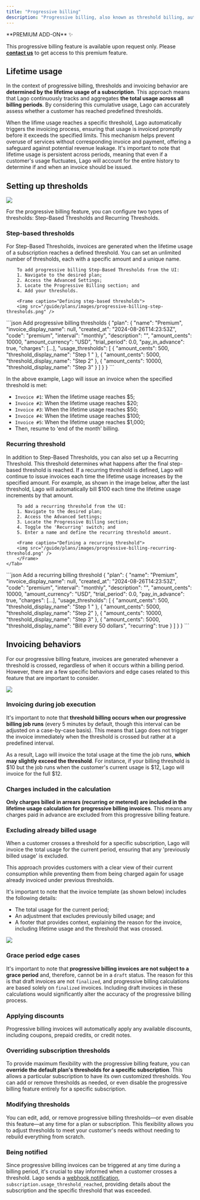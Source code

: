 ```yaml
---
title: "Progressive billing"
description: "Progressive billing, also known as threshold billing, automatically triggers an invoice when a customer's cumulative usage reaches predefined thresholds. This method ensures that customers cannot exceed certain usage limits without ensuring payment is received, reducing the risk of unpaid services or fraud."
---
```


<Info>
**PREMIUM ADD-ON** ✨

This progressive billing feature is available upon request only. Please **[contact us](mailto:hello@getlago.com)** to get access to this premium feature.
</Info>

## Lifetime usage
In the context of progressive billing, thresholds and invoicing behavior are **determined by the lifetime usage of a subscription**. 
This approach means that Lago continuously tracks and aggregates **the total usage across all billing periods**. 
By considering this cumulative usage, Lago can accurately assess whether a customer has reached predefined thresholds.

When the lifime usage reaches a specific threshold, Lago automatically triggers the invoicing process, ensuring that usage is invoiced promptly before it exceeds the specified limits. This mechanism helps prevent overuse of services without corresponding invoice and payment, offering a safeguard against potential revenue leakage. 
It's important to note that lifetime usage is persistent across periods, meaning that even if a customer's usage fluctuates, Lago will account for the entire history to determine if and when an invoice should be issued.

## Setting up thresholds

<Frame caption="Setting up thresholds">
  <img src="/guide/plans/images/progressive-billing-setting-up-thresholds.png" />
</Frame>

For the progressive billing feature, you can configure two types of thresholds: Step-Based Thresholds and Recurring Thresholds.

### Step-based thresholds

<Tabs>
    <Tab title="Dashboard">
        For Step-Based Thresholds, invoices are generated when the lifetime usage of a subscription reaches a defined threshold. 
        You can set an unlimited number of thresholds, each with a specific amount and a unique name.

        To add progressive billing Step-Based Thresholds from the UI:
        1. Navigate to the desired plan;
        2. Access the Advanced Settings;
        3. Locate the Progressive Billing section; and
        4. Add your thresholds.

        <Frame caption="Defining step-based thresholds">
        <img src="/guide/plans/images/progressive-billing-step-thresholds.png" />
</Frame>
    </Tab>
  <Tab title="API">
    <CodeGroup>
    ```json Add progressive billing thresholds
    {
        "plan": {
            "name": "Premium",
            "invoice_display_name": null,
            "created_at": "2024-08-26T14:23:53Z",
            "code": "premium",
            "interval": "monthly",
            "description": "",
            "amount_cents": 10000,
            "amount_currency": "USD",
            "trial_period": 0.0,
            "pay_in_advance": true,
            "charges": [...],
            "usage_thresholds": [
                {
                    "amount_cents": 500,
                    "threshold_display_name": "Step 1 "
                },
                {
                    "amount_cents": 5000,
                    "threshold_display_name": "Step 2"
                },
                {
                    "amount_cents": 10000,
                    "threshold_display_name": "Step 3"
                }
            ]
        }
    }
    ```
    </CodeGroup>
  </Tab>
</Tabs>

In the above example, Lago will issue an invoice when the specified threshold is met:

- `Invoice #1`: When the lifetime usage reaches $5;
- `Invoice #2`: When the lifetime usage reaches $20;
- `Invoice #3`: When the lifetime usage reaches $50;
- `Invoice #4`: When the lifetime usage reaches $100;
- `Invoice #5`: When the lifetime usage reaches $1,000;
- Then, resume to 'end of the month' billing.

### Recurring threshold
<Tabs>
    <Tab title="Dashboard">
        In addition to Step-Based Thresholds, you can also set up a Recurring Threshold. This threshold determines what happens after the final step-based threshold is reached. 
        If a recurring threshold is defined, Lago will continue to issue invoices each time the lifetime usage increases by the specified amount. 
        For example, as shown in the image below, after the last threshold, Lago will automatically bill $100 each time the lifetime usage increments by that amount.

        To add a recurring threshold from the UI:
        1. Navigate to the desired plan;
        2. Access the Advanced Settings;
        3. Locate the Progressive Billing section;
        4. Toggle the 'Recurring' switch; and
        5. Enter a name and define the recurring threshold amount.

        <Frame caption="Defining a recurring threshold">
        <img src="/guide/plans/images/progressive-billing-recurring-threshold.png" />
        </Frame>
    </Tab>
  <Tab title="API">
    <CodeGroup>
    ```json Add a recurring billing threshold
    {
        "plan": {
            "name": "Premium",
            "invoice_display_name": null,
            "created_at": "2024-08-26T14:23:53Z",
            "code": "premium",
            "interval": "monthly",
            "description": "",
            "amount_cents": 10000,
            "amount_currency": "USD",
            "trial_period": 0.0,
            "pay_in_advance": true,
            "charges": [...],
            "usage_thresholds": [
                {
                    "amount_cents": 500,
                    "threshold_display_name": "Step 1 "
                },
                {
                    "amount_cents": 5000,
                    "threshold_display_name": "Step 2"
                },
                {
                    "amount_cents": 10000,
                    "threshold_display_name": "Step 3"
                },
                {
                "amount_cents": 5000,
                "threshold_display_name": "Bill every 50 dollars",
                "recurring": true
                }
            ]
        }
    }
    ```
    </CodeGroup>
  </Tab>
</Tabs>

## Invoicing behaviors
For our progressive billing feature, invoices are generated whenever a threshold is crossed, regardless of when it occurs within a billing period. 
However, there are a few specific behaviors and edge cases related to this feature that are important to consider.

<Frame caption="Progressive billing invoice behavior">
  <img src="/guide/plans/images/progressive-billing-invoice-behavior.png" />
</Frame>


### Invoicing during job execution
It's important to note that **threshold billing occurs when our progressive billing job runs** (every 5 minutes by default, though this interval can be adjusted on a case-by-case basis).
This means that Lago does not trigger the invoice immediately when the threshold is crossed but rather at a predefined interval.

As a result, Lago will invoice the total usage at the time the job runs, **which may slightly exceed the threshold**. 
For instance, if your billing threshold is \$10 but the job runs when the customer's current usage is \$12, Lago will invoice for the full \$12.

### Charges included in the calculation
**Only charges billed in arrears (recurring or metered) are included in the lifetime usage calculation for progressive billing invoices**. 
This means any charges paid in advance are excluded from this progressive billing feature.

### Excluding already billed usage

When a customer crosses a threshold for a specific subscription, Lago will invoice the total usage for the current period, 
ensuring that any 'previously billed usage' is excluded.

This approach provides customers with a clear view of their current consumption while preventing them from being charged again 
for usage already invoiced under previous thresholds.

It's important to note that the invoice template (as shown below) includes the following details:

- The total usage for the current period;
- An adjustment that excludes previously billed usage; and
- A footer that provides context, explaining the reason for the invoice, including lifetime usage and the threshold that was crossed.

<Frame caption="Progressive billing invoice detail">
  <img src="/guide/plans/images/progressive-billing-invoice-detail.png" />
</Frame>

### Grace period edge cases
It's important to note that **progressive billing invoices are not subject to a grace period** and, therefore, cannot be in a `draft` status. 
The reason for this is that draft invoices are not `finalized`, and progressive billing calculations are based solely on `finalized` invoices. Including draft invoices in these calculations would significantly alter the accuracy of the progressive billing process.

### Applying discounts
Progressive billing invoices will automatically apply any available discounts, including coupons, prepaid credits, or credit notes.

### Overriding subscription thresholds
To provide maximum flexibility with the progressive billing feature, you can **override the default plan's thresholds for a specific subscription**. 
This allows a particular subscription to have its own customized thresholds. You can add or remove thresholds as needed, or even disable the progressive billing feature entirely for a specific subscription.

### Modifying thresholds
You can edit, add, or remove progressive billing thresholds—or even disable this feature—at any time for a plan or subscription. 
This flexibility allows you to adjust thresholds to meet your customer's needs without needing to rebuild everything from scratch.

### Being notified
Since progressive billing invoices can be triggered at any time during a billing period, it's crucial to stay informed when a customer crosses a threshold. 
Lago sends a [webhook notification](/api-reference/webhooks/messages#subscription-usage-threshold-reached), `subscription.usage_threshold_reached`, providing details about the subscription and the specific threshold that was exceeded.
